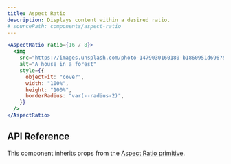 ```yaml
---
title: Aspect Ratio
description: Displays content within a desired ratio.
# sourcePath: components/aspect-ratio
---
```


```jsx live=true
<AspectRatio ratio={16 / 8}>
  <img
    src="https://images.unsplash.com/photo-1479030160180-b1860951d696?&auto=format&fit=crop&w=1200&q=80"
    alt="A house in a forest"
    style={{
      objectFit: "cover",
      width: "100%",
      height: "100%",
      borderRadius: "var(--radius-2)",
    }}
  />
</AspectRatio>
```

## API Reference

This component inherits props from the [Aspect Ratio primitive](/primitives/docs/components/aspect-ratio).
